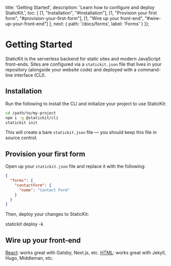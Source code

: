 
  title: 'Getting Started',
  description: 'Learn how to configure and deploy StaticKit.',
  toc: [
    [1, "Installation", "#installation"],
    [1, "Provision your first form", "#provision-your-first-form"],
    [1, "Wire up your front-end", "#wire-up-your-front-end"]
  ],
  next: {
    path: '/docs/forms',
    label: 'Forms'
  }
});

# Getting Started

StaticKit is the serverless backend for static sites and modern JavaScript front-ends. Sites are configured via a `statickit.json` file that lives in your repository (alongside your website code) and deployed with a command-line interface (CLI).

## Installation

Run the following to install the CLI and initialize your project to use StaticKit:

```bash
cd /path/to/my-project
npm i -g @statickit/cli
statickit init
```

This will create a bare `statickit.json` file — you should keep this file in source control.

## Provision your first form

Open up your `statickit.json` file and replace it with the following:

```json
{
  "forms": {
    "contactForm": {
      "name": "Contact Form"
    }
  }
}
```

Then, deploy your changes to StaticKit:

<PlainCodeBlock>
statickit deploy -k <DeployKey />
</PlainCodeBlock>

## Wire up your front-end

<ArrowItem>
  <a href="/docs/forms/react" className="font-semibold text-indigo-600">React</a>: works great with Gatsby, Next.js, etc.
</ArrowItem>

<ArrowItem>
  <a href="/docs/forms/html" className="font-semibold text-indigo-600">HTML</a>: works great with Jekyll, Hugo, Middleman, etc.
</ArrowItem>
